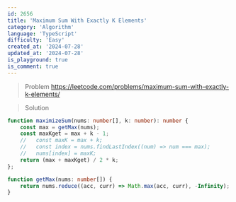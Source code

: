 ```yaml
---
id: 2656
title: 'Maximum Sum With Exactly K Elements'
category: 'Algorithm'
language: 'TypeScript'
difficulty: 'Easy'
created_at: '2024-07-28'
updated_at: '2024-07-28'
is_playground: true
is_comment: true
---
```


> Problem
https://leetcode.com/problems/maximum-sum-with-exactly-k-elements/

> Solution

``` typescript
function maximizeSum(nums: number[], k: number): number {
    const max = getMax(nums);
    const maxKget = max + k - 1;
    //   const maxK = max + k;
    //   const index = nums.findLastIndex((num) => num === max);
    //   nums[index] = maxK;
    return (max + maxKget) / 2 * k;
};

function getMax(nums: number[]) {
    return nums.reduce((acc, curr) => Math.max(acc, curr), -Infinity);
}
```
